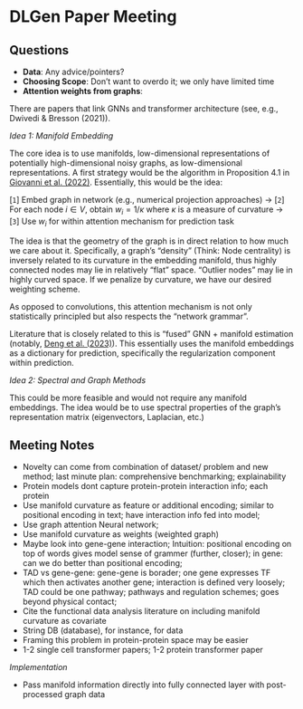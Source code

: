 # DLGen Paper Meeting

## Questions

- **Data**: Any advice/pointers?
- **Choosing Scope**: Don't want to overdo it; we only have limited time 
- **Attention weights from graphs**: 

There are papers that link GNNs and transformer architecture (see, e.g., Dwivedi & Bresson (2021)). 

*Idea 1: Manifold Embedding*

The core idea is to use manifolds, low-dimensional representations of potentially high-dimensional noisy graphs, as low-dimensional representations. A first strategy would be the algorithm in Proposition 4.1 in [Giovanni et al. (2022)](https://arxiv.org/pdf/2202.01185). Essentially, this would be the idea: 

[`1`] Embed graph in network (e.g., numerical projection approaches) -> [`2`] For each node $i \in V$, obtain $w_i = 1/\kappa$ where $\kappa$ is a measure of curvature -> [`3`] Use $w_i$ for within attention mechanism for prediction task 

The idea is that the geometry of the graph is in direct relation to how much we care about it. Specifically, a graph's "density" (Think: Node centrality) is inversely related to its curvature in the embedding manifold, thus highly connected nodes may lie in relatively "flat" space. "Outlier nodes" may lie in highly curved space. If we penalize by curvature, we have our desired weighting scheme. 

As opposed to convolutions, this attention mechanism is not only statistically principled but also respects the "network grammar". 

Literature that is closely related to this is "fused" GNN + manifold estimation (notably, [Deng et al. (2023)](https://arxiv.org/abs/2304.01081)). This essentially uses the manifold embeddings as a dictionary for prediction, specifically the regularization component within prediction. 

*Idea 2: Spectral and Graph Methods*

This could be more feasible and would not require any manifold embeddings. The idea would be to use spectral properties of the graph's representation matrix (eigenvectors, Laplacian, etc.) 

## Meeting Notes

- Novelty can come from combination of dataset/ problem and new method; last minute plan: comprehensive benchmarking; explainability  
- Protein models dont capture protein-protein interaction info; each protein 
- Use manifold curvature as feature or additional encoding; similar to positional encoding in text; have interaction info fed into model; 
- Use graph attention Neural network; 
- Use manifold curvature as weights (weighted graph)
- Maybe look into gene-gene interaction; Intuition: positional encoding on top of words gives model sense of grammer (further, closer); in gene: can we do better than positional encoding; 
- TAD vs gene-gene: gene-gene is borader; one gene expresses TF which then activates another gene; interaction is defined very loosely; TAD could be one pathway; pathways and regulation schemes; goes beyond physical contact; 
- Cite the functional data analysis literature on including manifold curvature as covariate 
- String DB (database), for instance, for data 
- Framing this problem in protein-protein space may be easier 
- 1-2 single cell transformer papers; 1-2 protein transformer paper

*Implementation*

- Pass manifold information directly into fully connected layer with post-processed graph data
